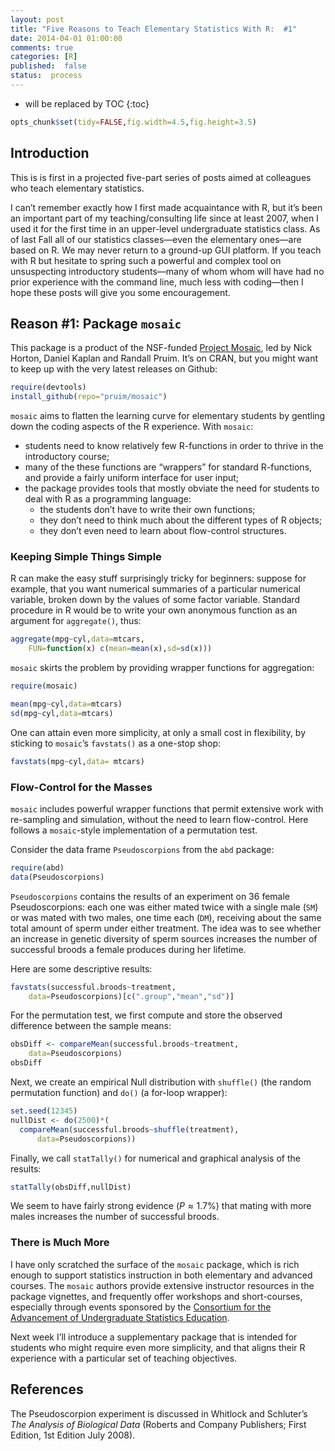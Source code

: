 ```yaml
---
layout: post
title: "Five Reasons to Teach Elementary Statistics With R:  #1"
date: 2014-04-01 01:00:00
comments: true
categories: [R]
published:  false
status:  process
---
```


* will be replaced by TOC
{:toc}

```r
opts_chunk$set(tidy=FALSE,fig.width=4.5,fig.height=3.5)
```

## Introduction

This is is first in a projected five-part series of posts aimed at colleagues who teach elementary statistics.

I can't remember exactly how I first made acquaintance with R, but it's been an important part of my teaching/consulting life since at least 2007, when I used it for the first time in an upper-level undergraduate statistics class.  As of last Fall all of our statistics classes---even the elementary ones---are based on R.  We may never return to a ground-up GUI platform.  If you teach with R but hesitate to spring such a powerful and complex tool on unsuspecting introductory students---many of whom whom will have had no prior experience with the command line, much less with coding---then I hope these posts will give you some encouragement.

## Reason #1:  Package `mosaic`

This package is a product of the NSF-funded [Project Mosaic](http://mosaic-web.org/), led by Nick Horton, Daniel Kaplan and Randall Pruim.  It's on CRAN, but you might want to keep up with the very latest releases on Github:

```r
require(devtools)
install_github(repo="pruim/mosaic")
```

`mosaic` aims to flatten the learning curve for elementary students by gentling down the coding aspects of the R experience.  With `mosaic`:

* students need to know relatively few R-functions in order to thrive in the introductory course;
* many of the these functions are "wrappers" for standard R-functions, and provide a fairly uniform interface for user input;
* the package provides tools that mostly obviate the need for students to deal with R as a programming language:
    * the students don't have to write their own functions;
    * they don't need to think much about the different types of R objects;
    * they don't even need to learn about flow-control structures.

### Keeping Simple Things Simple

R can make the easy stuff surprisingly tricky for beginners:  suppose for example, that you want numerical summaries of a particular numerical variable, broken down by the values of some factor variable.  Standard procedure in R would be to write your own anonymous function as an argument for `aggregate()`, thus:

```r
aggregate(mpg~cyl,data=mtcars,
    FUN=function(x) c(mean=mean(x),sd=sd(x)))
```

`mosaic` skirts the problem by providing wrapper functions for aggregation:

```r
require(mosaic)
```

```r
mean(mpg~cyl,data=mtcars)
sd(mpg~cyl,data=mtcars)
```

One can attain even more simplicity, at only a small cost in flexibility, by sticking to `mosaic`'s `favstats()` as a one-stop shop:

```r
favstats(mpg~cyl,data= mtcars)
```

### Flow-Control for the Masses

`mosaic` includes powerful wrapper functions that permit extensive work with re-sampling and simulation, without the need to learn flow-control.  Here follows a `mosaic`-style implementation of a permutation test.

Consider the data frame `Pseudoscorpions` from the `abd` package:

```r
require(abd)
data(Pseudoscorpions)
```

`Pseudoscorpions` contains the results of an experiment on 36 female Pseudoscorpions:  each one was either mated twice with a single male (`SM`) or was mated with two males, one time each (`DM`), receiving about the same total amount of sperm under either treatment.  The idea was to see whether an increase in genetic diversity of sperm sources increases the number of successful broods a female produces during her lifetime.

Here are some descriptive results:

```r
favstats(successful.broods~treatment,
    data=Pseudoscorpions)[c(".group","mean","sd")]
```

For the permutation test, we first compute and store the observed difference between the sample means:

```r
obsDiff <- compareMean(successful.broods~treatment,
    data=Pseudoscorpions)
obsDiff
```

Next, we create an empirical Null distribution with `shuffle()` (the random permutation function) and `do()` (a for-loop wrapper):

```r
set.seed(12345)
nullDist <- do(2500)*(
  compareMean(successful.broods~shuffle(treatment),
      data=Pseudoscorpions))
```

Finally, we call `statTally()` for numerical and graphical analysis of the results:

```r
statTally(obsDiff,nullDist)
```


We seem to have fairly strong evidence ($P \approx 1.7\%$) that mating with more males increases the number of successful broods.

### There is Much More

I have only scratched the surface of the `mosaic` package, which is rich enough to support statistics instruction in both elementary and advanced courses.  The `mosaic` authors provide extensive instructor resources in the package vignettes, and frequently offer workshops and short-courses, especially through events sponsored by the [Consortium for the Advancement of Undergraduate Statistics Education](https://www.causeweb.org/).

Next week I'll introduce a supplementary package that is intended for students who might require even more simplicity, and that aligns their R experience with a particular set of teaching objectives.

## References

The Pseudoscorpion experiment is discussed in Whitlock and Schluter's *The Analysis of Biological Data* (Roberts and Company Publishers; First Edition, 1st Edition July 2008).
